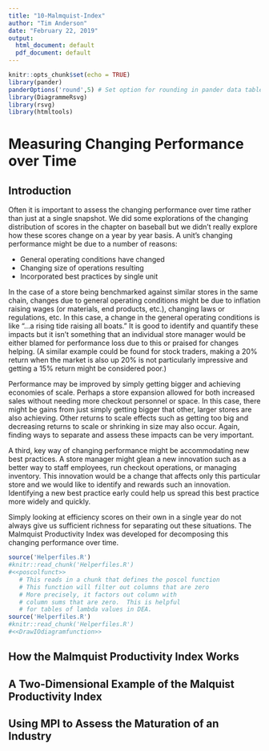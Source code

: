```yaml
---
title: "10-Malmquist-Index"
author: "Tim Anderson"
date: "February 22, 2019"
output:
  html_document: default
  pdf_document: default
---
```


```r
knitr::opts_chunk$set(echo = TRUE)
library(pander)
panderOptions('round',5) # Set option for rounding in pander data tables
library(DiagrammeRsvg)
library(rsvg)
library(htmltools)
```


# Measuring Changing Performance over Time

## Introduction

Often it is important to assess the changing performance over time rather than just at a single snapshot.  We did some explorations of the changing distribution of scores in the chapter on baseball but we didn't really explore how these scores change on a year by year basis. A unit's changing performance might be due to a number of reasons:

* General operating conditions have changed
* Changing size of operations resulting
* Incorporated best practices by single unit

In the case of a store being benchmarked against similar stores in the same chain, changes due to general operating conditions might be due to inflation raising wages (or materials, end products, etc.), changing laws or regulations, etc.  In this case, a change in the general operating conditions is like "...a rising tide raising all boats."  It is good to identify and quantify these impacts but it isn't something that an individual store manager would be either blamed for performance loss due to this or praised for changes helping.  (A similar example could be found for stock traders, making a 20% return when the market is also up 20% is not particularly impressive and getting a 15% return might be considered poor.)

Performance may be improved by simply getting bigger and achieving economies of scale.  Perhaps a store expansion allowed for both increased sales without needing more checkout personnel or space.  In this case, there might be gains from just simply getting bigger that other, larger stores are also achieving.  Other returns to scale effects such as getting too big and decreasing returns to scale or shrinking in size may also occur.  Again, finding ways to separate and assess these impacts can be very important.  

A third, key way of changing performance might be accommodating new best practices.  A store manager might glean a new innovation such as a better way to staff employees, run checkout operations, or managing inventory. This innovation would be a change that affects only this particular store and we would like to identify and rewards such an innovation. Identifying a new best practice early could help us spread this best practice more widely and quickly.  

Simply looking at efficiency scores on their own in a single year do not always give us sufficient richness for separating out these situations.  The Malmquist Productivity Index was developed for decomposing this changing performance over time.

```r
source('Helperfiles.R')
#knitr::read_chunk('Helperfiles.R')
#<<poscolfunct>>   
   # This reads in a chunk that defines the poscol function
   # This function will filter out columns that are zero
   # More precisely, it factors out column with
   # column sums that are zero.  This is helpful
   # for tables of lambda values in DEA.
source('Helperfiles.R')
#knitr::read_chunk('Helperfiles.R')
#<<DrawIOdiagramfunction>>   
```

## How the Malmquist Productivity Index Works

## A Two-Dimensional Example of the Malquist Productivity Index

## Using MPI to Assess the Maturation of an Industry


